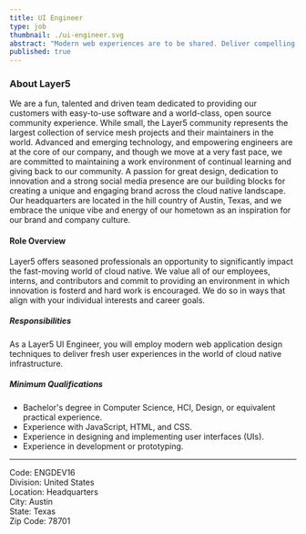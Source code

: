 ---
title: UI Engineer 
type: job 
thumbnail: ./ui-engineer.svg
abstract: "Modern web experiences are to be shared. Deliver compelling user experiences as a Layer5 UI Engineer."
published: true
---



<CareerWrapper>

<h3>About Layer5</h3>
We are a fun, talented and driven team dedicated to providing our customers with easy-to-use software and a world-class, open source community experience. While small, the Layer5 community represents the largest collection of service mesh projects and their maintainers in the world. Advanced and emerging technology, and empowering engineers are at the core of our company, and though we move at a very fast pace, we are committed to maintaining a work environment of continual learning and giving back to our community. A passion for great design, dedication to innovation and a strong social media presence are our building blocks for creating a unique and engaging brand across the cloud native landscape. Our headquarters are located in the hill country of Austin, Texas, and we embrace the unique vibe and energy of our hometown as an inspiration for our brand and company culture.


<h4>Role Overview</h4>

<p>Layer5 offers seasoned professionals an opportunity to significantly impact the fast-moving world of cloud native. 
We value all of our employees, interns, and contributors and commit to providing an environment in which 
innovation is fosterd and hard work is encouraged. We do so in ways that align with your individual interests and career goals.
</p>

<h5>Responsibilities</h5>
As a Layer5 UI Engineer, you will employ modern web application design techniques to deliver fresh user experiences
in the world of cloud native infrastructure.


<h5>Minimum Qualifications</h5>
<ul>
    <li>Bachelor's degree in Computer Science, HCI, Design, or equivalent practical experience.</li>
    <li>Experience with JavaScript, HTML, and CSS.</li>
    <li>Experience in designing and implementing user interfaces (UIs).</li>
    <li>Experience in development or prototyping.</li>
</ul>

<PositionApply />

<hr />
<p>
Code: ENGDEV16<br/>
Division: United States<br/>
Location: Headquarters<br/>
City: Austin<br/>
State: Texas<br/>
Zip Code: 78701<br/>
</p>

</CareerWrapper>
